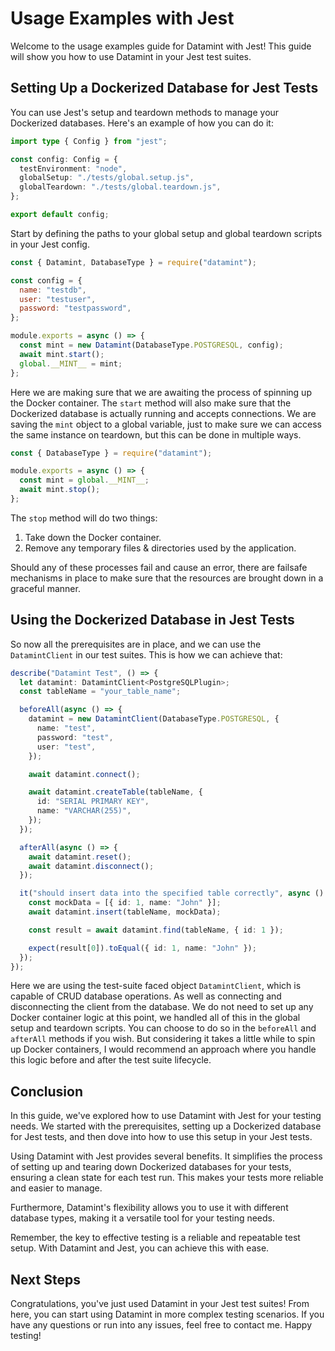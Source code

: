 # Usage Examples with Jest

Welcome to the usage examples guide for Datamint with Jest! This guide will show you how to use Datamint in your Jest test suites.

## Setting Up a Dockerized Database for Jest Tests

You can use Jest's setup and teardown methods to manage your Dockerized databases. Here's an example of how you can do it:

```ts filename="jest.config.ts" copy
import type { Config } from "jest";

const config: Config = {
  testEnvironment: "node",
  globalSetup: "./tests/global.setup.js",
  globalTeardown: "./tests/global.teardown.js",
};

export default config;
```

Start by defining the paths to your global setup and global teardown scripts in your Jest config.

```js filename="global.setup.js" copy
const { Datamint, DatabaseType } = require("datamint");

const config = {
  name: "testdb",
  user: "testuser",
  password: "testpassword",
};

module.exports = async () => {
  const mint = new Datamint(DatabaseType.POSTGRESQL, config);
  await mint.start();
  global.__MINT__ = mint;
};
```

Here we are making sure that we are awaiting the process of spinning up the Docker container. The `start`
method will also make sure that the Dockerized database is actually running and accepts connections. We are saving the `mint`
object to a global variable, just to make sure we can access the same instance on teardown, but this can be done in multiple ways.

```js filename="global.teardown.js" copy
const { DatabaseType } = require("datamint");

module.exports = async () => {
  const mint = global.__MINT__;
  await mint.stop();
};
```

The `stop` method will do two things:

1. Take down the Docker container.
2. Remove any temporary files & directories used by the application.

Should any of these processes fail and cause an error, there are failsafe mechanisms in place to make sure that the resources are brought down in a graceful manner.

## Using the Dockerized Database in Jest Tests

So now all the prerequisites are in place, and we can use the `DatamintClient` in our test suites. This is how we can achieve that:

```ts filename="pg.test.ts" copy
describe("Datamint Test", () => {
  let datamint: DatamintClient<PostgreSQLPlugin>;
  const tableName = "your_table_name";

  beforeAll(async () => {
    datamint = new DatamintClient(DatabaseType.POSTGRESQL, {
      name: "test",
      password: "test",
      user: "test",
    });

    await datamint.connect();

    await datamint.createTable(tableName, {
      id: "SERIAL PRIMARY KEY",
      name: "VARCHAR(255)",
    });
  });

  afterAll(async () => {
    await datamint.reset();
    await datamint.disconnect();
  });

  it("should insert data into the specified table correctly", async () => {
    const mockData = [{ id: 1, name: "John" }];
    await datamint.insert(tableName, mockData);

    const result = await datamint.find(tableName, { id: 1 });

    expect(result[0]).toEqual({ id: 1, name: "John" });
  });
});
```

Here we are using the test-suite faced object `DatamintClient`, which is capable of CRUD database operations. As well as connecting and disconnecting the client from the database.
We do not need to set up any Docker container logic at this point, we handled all of this in the global setup and teardown scripts.
You can choose to do so in the `beforeAll` and `afterAll` methods if you wish. But considering it takes a little while to spin up Docker containers,
I would recommend an approach where you handle this logic before and after the test suite lifecycle.

## Conclusion

In this guide, we've explored how to use Datamint with Jest for your testing needs. We started with the prerequisites, setting up a Dockerized database for Jest tests, and then dove into how to use this setup in your Jest tests.

Using Datamint with Jest provides several benefits. It simplifies the process of setting up and tearing down Dockerized databases for your tests, ensuring a clean state for each test run. This makes your tests more reliable and easier to manage.

Furthermore, Datamint's flexibility allows you to use it with different database types, making it a versatile tool for your testing needs.

Remember, the key to effective testing is a reliable and repeatable test setup. With Datamint and Jest, you can achieve this with ease.

## Next Steps

Congratulations, you've just used Datamint in your Jest test suites! From here, you can start using Datamint in more complex testing scenarios. If you have any questions or run into any issues, feel free to contact me. Happy testing!
